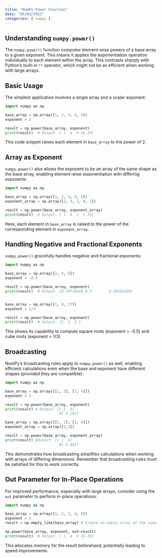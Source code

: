 ```yaml
---
title: "NumPy Power Function"
date: "05/03/2023"
categories: [ numpy ]
---
```


## Understanding `numpy.power()`

The `numpy.power()` function computes element-wise powers of a base array to a given exponent.  This means it applies the exponentiation operation individually to each element within the array.  This contrasts sharply with Python's built-in `**` operator, which might not be as efficient when working with large arrays.


## Basic Usage

The simplest application involves a single array and a scalar exponent:

```python
import numpy as np

base_array = np.array([1, 2, 3, 4, 5])
exponent = 2

result = np.power(base_array, exponent)
print(result)  # Output: [ 1  4  9 16 25]
```

This code snippet raises each element in `base_array` to the power of 2.


## Array as Exponent

`numpy.power()` also allows the exponent to be an array of the same shape as the base array, enabling element-wise exponentiation with differing exponents:

```python
import numpy as np

base_array = np.array([1, 2, 3, 4, 5])
exponent_array = np.array([2, 3, 1, 0, 2])

result = np.power(base_array, exponent_array)
print(result)  # Output: [ 1  8  3  1 25]
```

Here, each element in `base_array` is raised to the power of the corresponding element in `exponent_array`.


## Handling Negative and Fractional Exponents

`numpy.power()` gracefully handles negative and fractional exponents:


```python
import numpy as np

base_array = np.array([2, 4, 8])
exponent = -0.5

result = np.power(base_array, exponent)
print(result)  # Output: [0.70710678 0.5        0.35355339]


base_array = np.array([1, 8, 27])
exponent = 1/3

result = np.power(base_array, exponent)
print(result)  # Output: [1. 2. 3.]
```

This shows its capability to compute square roots (exponent = -0.5) and cube roots (exponent = 1/3).


##  Broadcasting

NumPy's broadcasting rules apply to `numpy.power()` as well, enabling efficient calculations even when the base and exponent have different shapes (provided they are compatible):

```python
import numpy as np

base_array = np.array([[1, 2], [3, 4]])
exponent = 2

result = np.power(base_array, exponent)
print(result) # Output: [[ 1  4]
                         #[ 9 16]]

base_array = np.array([[1, 2], [3, 4]])
exponent_array = np.array([2,3])

result = np.power(base_array, exponent_array)
print(result) #Output: [[ 1  8]
                         #[ 9 64]]

```

This demonstrates how broadcasting simplifies calculations when working with arrays of differing dimensions.  Remember that broadcasting rules must be satisfied for this to work correctly.


##  Out Parameter for In-Place Operations

For improved performance, especially with large arrays, consider using the `out` parameter to perform in-place operations:

```python
import numpy as np

base_array = np.array([1, 2, 3, 4, 5])
exponent = 2
result = np.empty_like(base_array) # Create an empty array of the same shape and type as base_array

np.power(base_array, exponent, out=result)
print(result)  # Output: [ 1  4  9 16 25]

```

This allocates memory for the result beforehand, potentially leading to speed improvements.


